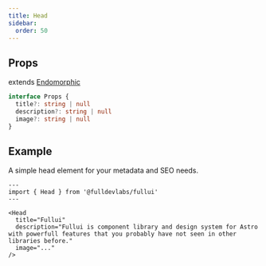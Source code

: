 ```yaml
---
title: Head
sidebar: 
  order: 50
---
```


## Props
extends [Endomorphic](/guides/components)
```ts
interface Props {
  title?: string | null
  description?: string | null
  image?: string | null
}
```
## Example
A simple head element for your metadata and SEO needs.

```astro
---
import { Head } from '@fulldevlabs/fullui'
---

<Head 
  title="Fullui" 
  description="Fullui is component library and design system for Astro with powerfull features that you probably have not seen in other libraries before." 
  image="..."
/>
```